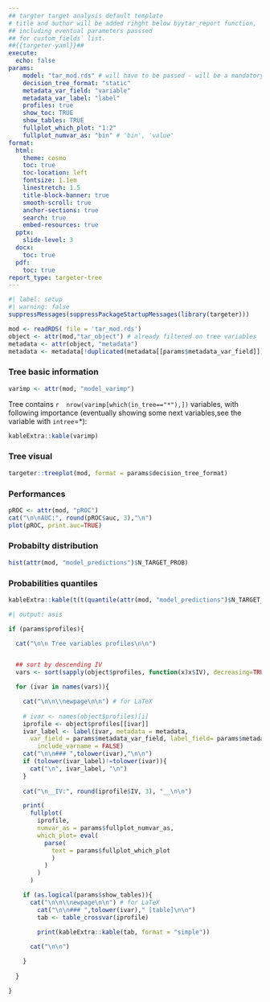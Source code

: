 ```yaml
---
## targter target analysis default template
# title and author will be added rihght below byytar_report function,
## including eventual parameters passsed
## for custom_fields` list.
##{{targeter-yaml}}## 
execute:
  echo: false
params:
    model: "tar_mod.rds" # will have to be passed - will be a mandatory parameter  -> path 
    decision_tree_format: "static"
    metadata_var_field: "variable"
    metadata_var_label: "label"
    profiles: true
    show_toc: TRUE
    show_tables: TRUE
    fullplot_which_plot: "1:2"
    fullplot_numvar_as: "bin" # 'bin', 'value'
format:
  html:
    theme: cosmo
    toc: true
    toc-location: left
    fontsize: 1.1em
    linestretch: 1.5
    title-block-banner: true
    smooth-scroll: true
    anchor-sections: true
    search: true
    embed-resources: true
  pptx:
    slide-level: 3
  docx:
    toc: true
  pdf:
    toc: true
report_type: targeter-tree
---
```


```r
#| label: setup
#| warning: false
suppressMessages(suppressPackageStartupMessages(library(targeter)))
```


```r
mod <- readRDS( file = 'tar_mod.rds')
object <- attr(mod,"tar_object") # already filtered on tree variables
metadata <- attr(object, "metadata")
metadata <- metadata[!duplicated(metadata[[params$metadata_var_field]])] 

```

### Tree basic information

```r
varimp <- attr(mod, "model_varimp")
```

Tree contains `r  nrow(varimp[which(in_tree=="*"),])` variables, with following importance (eventually showing some next variables,see the variable with `intree`=*):




```r
kableExtra::kable(varimp)
```


### Tree visual


```r
targeter::treeplot(mod, format = params$decision_tree_format)
```

### Performances


```r
pROC <- attr(mod, "pROC")
cat("\n\nAUC:", round(pROC$auc, 3),"\n")
plot(pROC, print.auc=TRUE)
```


### Probabilty distribution


```r
hist(attr(mod, "model_predictions")$N_TARGET_PROB)
```

### Probabilities quantiles



```r
kableExtra::kable(t(t(quantile(attr(mod, "model_predictions")$N_TARGET_PROB, probs= seq(0,1, by = 0.1)))))

```






```r
#| output: asis

if (params$profiles){

  cat("\n\n Tree variables profiles\n\n")


  ## sort by descending IV
  vars <- sort(sapply(object$profiles, function(x)x$IV), decreasing=TRUE)

  for (ivar in names(vars)){

    cat("\n\n\\newpage\n\n") # for LaTeX
  
    # ivar <- names(object$profiles)[i]
    iprofile <- object$profiles[[ivar]]
    ivar_label <- label(ivar, metadata = metadata,
      var_field = params$metadata_var_field, label_field= params$metadata_var_label,
        include_varname = FALSE)
    cat("\n\n### ",tolower(ivar),"\n\n")
    if (tolower(ivar_label)!=tolower(ivar)){
      cat("\n", ivar_label, "\n")
    }
    
    cat("\n__IV:", round(iprofile$IV, 3), "__\n\n")

    print(
      fullplot(
        iprofile, 
        numvar_as = params$fullplot_numvar_as,
        which_plot= eval(
          parse(
            text = params$fullplot_which_plot 
            )
          )
        )
      )

    if (as.logical(params$show_tables)){
      cat("\n\n\\newpage\n\n") # for LaTeX
        cat("\n\n### ",tolower(ivar)," [table]\n\n")
        tab <- table_crossvar(iprofile)

        print(kableExtra::kable(tab, format = "simple"))
        
      cat("\n\n")

    }
    
  }

}
```